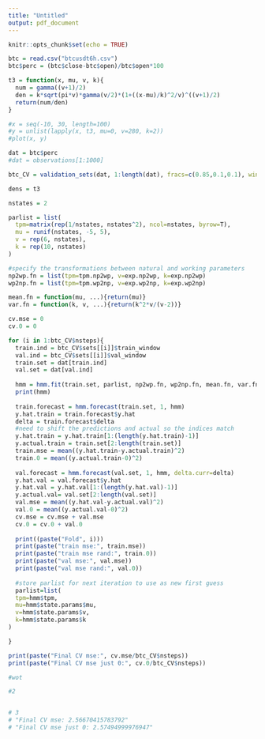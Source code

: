 ```yaml
---
title: "Untitled"
output: pdf_document
---
```


```r
knitr::opts_chunk$set(echo = TRUE)
```

```r
btc = read.csv("btcusdt6h.csv")
btc$perc = (btc$close-btc$open)/btc$open*100
```

```r

t3 = function(x, mu, v, k){
  num = gamma((v+1)/2)
  den = k*sqrt(pi*v)*gamma(v/2)*(1+((x-mu)/k)^2/v)^((v+1)/2)
  return(num/den)
}

#x = seq(-10, 30, length=100)
#y = unlist(lapply(x, t3, mu=0, v=280, k=2))
#plot(x, y)
```


```r
dat = btc$perc
#dat = observations[1:1000]

btc_CV = validation_sets(dat, 1:length(dat), fracs=c(0.85,0.1,0.1), window=0.01)

dens = t3

nstates = 2

parlist = list(
  tpm=matrix(rep(1/nstates, nstates^2), ncol=nstates, byrow=T),
  mu = runif(nstates, -5, 5),
  v = rep(6, nstates),
  k = rep(10, nstates)
)

#specify the transformations between natural and working parameters
np2wp.fn = list(tpm=tpm.np2wp, v=exp.np2wp, k=exp.np2wp)
wp2np.fn = list(tpm=tpm.wp2np, v=exp.wp2np, k=exp.wp2np)

mean.fn = function(mu, ...){return(mu)}
var.fn = function(k, v, ...){return(k^2*v/(v-2))}

cv.mse = 0
cv.0 = 0

for (i in 1:btc_CV$nsteps){
  train.ind = btc_CV$sets[[i]]$train_window
  val.ind = btc_CV$sets[[i]]$val_window
  train.set = dat[train.ind]
  val.set = dat[val.ind]
  
  hmm = hmm.fit(train.set, parlist, np2wp.fn, wp2np.fn, mean.fn, var.fn, dens)
  print(hmm)
  
  train.forecast = hmm.forecast(train.set, 1, hmm)
  y.hat.train = train.forecast$y.hat
  delta = train.forecast$delta
  #need to shift the predictions and actual so the indices match
  y.hat.train = y.hat.train[1:(length(y.hat.train)-1)]
  y.actual.train = train.set[2:length(train.set)]
  train.mse = mean((y.hat.train-y.actual.train)^2)
  train.0 = mean((y.actual.train-0)^2)
  
  val.forecast = hmm.forecast(val.set, 1, hmm, delta.curr=delta)
  y.hat.val = val.forecast$y.hat
  y.hat.val = y.hat.val[1:(length(y.hat.val)-1)]
  y.actual.val= val.set[2:length(val.set)]
  val.mse = mean((y.hat.val-y.actual.val)^2)
  val.0 = mean((y.actual.val-0)^2)
  cv.mse = cv.mse + val.mse
  cv.0 = cv.0 + val.0
  
  print((paste("Fold", i)))
  print(paste("train mse:", train.mse))
  print(paste("train mse rand:", train.0))
  print(paste("val mse:", val.mse))
  print(paste("val mse rand:", val.0))
  
  #store parlist for next iteration to use as new first guess
  parlist=list(
  tpm=hmm$tpm,
  mu=hmm$state.params$mu,
  v=hmm$state.params$v,
  k=hmm$state.params$k
)

}

print(paste("Final CV mse:", cv.mse/btc_CV$nsteps))
print(paste("Final CV mse just 0:", cv.0/btc_CV$nsteps))

```




```r
#wot

#2


# 3
# "Final CV mse: 2.56670415783792"
# "Final CV mse just 0: 2.57494999976947"


```


